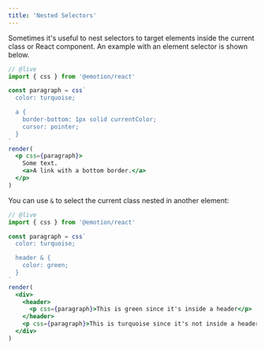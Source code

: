 ```yaml
---
title: 'Nested Selectors'
---
```


Sometimes it's useful to nest selectors to target elements inside the current class or React component. An example with an element selector is shown below.

```jsx
// @live
import { css } from '@emotion/react'

const paragraph = css`
  color: turquoise;

  a {
    border-bottom: 1px solid currentColor;
    cursor: pointer;
  }
`
render(
  <p css={paragraph}>
    Some text.
    <a>A link with a bottom border.</a>
  </p>
)
```

You can use `&` to select the current class nested in another element:

```jsx
// @live
import { css } from '@emotion/react'

const paragraph = css`
  color: turquoise;

  header & {
    color: green;
  }
`
render(
  <div>
    <header>
      <p css={paragraph}>This is green since it's inside a header</p>
    </header>
    <p css={paragraph}>This is turquoise since it's not inside a header.</p>
  </div>
)
```
